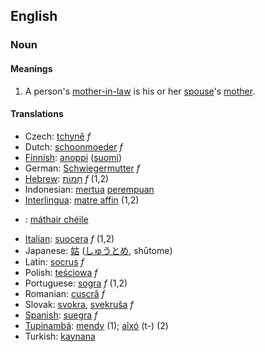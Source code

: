 ==English==
===Noun===
====Meanings====

# A person's [[mother-in-law]] is his or her [[spouse]]'s [[mother]].

====Translations====
*Czech: [[tchyně]] ''f''
*Dutch: [[schoonmoeder]] ''f''
*[[Finnish]]: [[anoppi]] ([[:fi:anoppi|suomi]])
*German: [[Schwiegermutter]] ''f''
*[[Hebrew]]: [[חָמוֹת]] ''f'' (1,2)
*Indonesian: [[mertua]] [[perempuan]]
*[[Interlingua]]: [[matre affin]] (1,2)
*{{ga}}: [[máthair chéile]]
*[[Italian]]: [[suocera]] ''f'' (1,2)
*Japanese: [[姑]] ([[しゅうとめ]], shūtome)
*Latin: [[socrus]] ''f''
*Polish: [[teściowa]] ''f''
*Portuguese: [[sogra]] ''f'' (1,2)
*Romanian: [[cuscră]] ''f''
*Slovak: [[svokra]], [[svekruša]] ''f''
*[[Spanish]]: [[suegra]] ''f''
*[[Tupinambá]]: [[mendy]] (1); [[aîxó]] (t-) (2)
*Turkish: [[kaynana]]